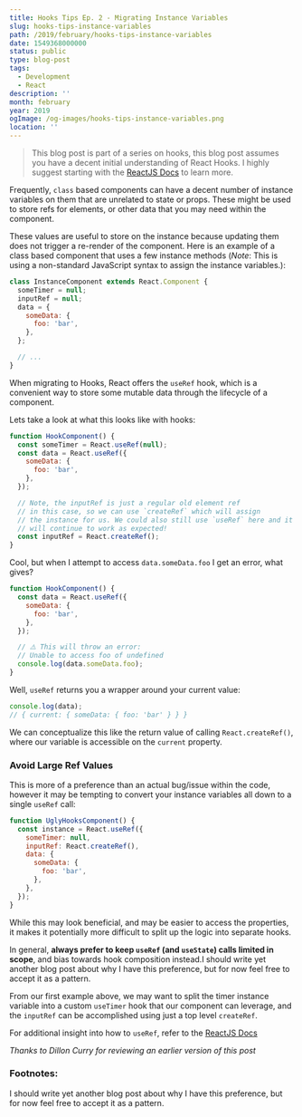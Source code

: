 ```yaml
---
title: Hooks Tips Ep. 2 - Migrating Instance Variables
slug: hooks-tips-instance-variables
path: /2019/february/hooks-tips-instance-variables
date: 1549368000000
status: public
type: blog-post
tags:
  - Development
  - React
description: ''
month: february
year: 2019
ogImage: /og-images/hooks-tips-instance-variables.png
location: ''
---
```




> This blog post is part of a series on hooks, this blog post assumes you have a
> decent initial understanding of React Hooks. I highly suggest starting with
> the [ReactJS Docs](https://reactjs.org/docs/hooks-intro.html) to learn more.

Frequently, `class` based components can have a decent number of instance
variables on them that are unrelated to state or props. These might be used to
store refs for elements, or other data that you may need within the component.

These values are useful to store on the instance because updating them does not
trigger a re-render of the component. Here is an example of a class based
component that uses a few instance methods (_Note_: This is using a non-standard
JavaScript syntax to assign the instance variables.):

```jsx
class InstanceComponent extends React.Component {
  someTimer = null;
  inputRef = null;
  data = {
    someData: {
      foo: 'bar',
    },
  };

  // ...
}
```

When migrating to Hooks, React offers the `useRef` hook, which is a convenient
way to store some mutable data through the lifecycle of a component.

Lets take a look at what this looks like with hooks:

```jsx
function HookComponent() {
  const someTimer = React.useRef(null);
  const data = React.useRef({
    someData: {
      foo: 'bar',
    },
  });

  // Note, the inputRef is just a regular old element ref
  // in this case, so we can use `createRef` which will assign
  // the instance for us. We could also still use `useRef` here and it
  // will continue to work as expected!
  const inputRef = React.createRef();
}
```

Cool, but when I attempt to access `data.someData.foo` I get an error, what
gives?

```jsx
function HookComponent() {
  const data = React.useRef({
    someData: {
      foo: 'bar',
    },
  });

  // ⚠️ This will throw an error:
  // Unable to access foo of undefined
  console.log(data.someData.foo);
}
```

Well, `useRef` returns you a wrapper around your current value:

```jsx
console.log(data);
// { current: { someData: { foo: 'bar' } } }
```

We can conceptualize this like the return value of calling `React.createRef()`,
where our variable is accessible on the `current` property.

### Avoid Large Ref Values

This is more of a preference than an actual bug/issue within the code, however
it may be tempting to convert your instance variables all down to a single
`useRef` call:

```jsx
function UglyHooksComponent() {
  const instance = React.useRef({
    someTimer: null,
    inputRef: React.createRef(),
    data: {
      someData: {
        foo: 'bar',
      },
    },
  });
}
```

While this may look beneficial, and may be easier to access the properties, it
makes it potentially more difficult to split up the logic into separate hooks.

In general, **always prefer to keep `useRef` (and `useState`) calls limited in
scope**, and bias towards hook composition instead.<FootnoteRef id="1">I should write yet another blog post about why I have this preference, but for
now feel free to accept it as a pattern.</FootnoteRef>

From our first example above, we may want to split the timer instance variable
into a custom `useTimer` hook that our component can leverage, and the
`inputRef` can be accomplished using just a top level `createRef`.

For additional insight into how to `useRef`, refer to the
[ReactJS Docs](https://reactjs.org/docs/hooks-faq.html#is-there-something-like-instance-variables)

_Thanks to Dillon Curry for reviewing an earlier version of this post_

### Footnotes:

<Footnote id="1">I should write yet another blog post about why I have this preference, but for
now feel free to accept it as a pattern.</Footnote>

